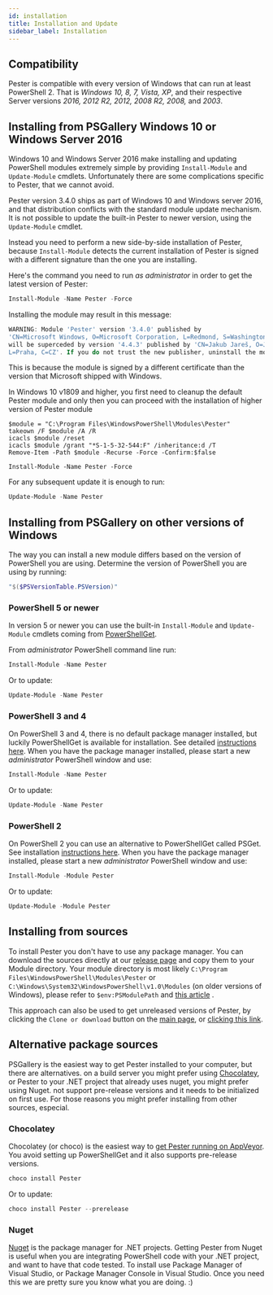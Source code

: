 ```yaml
---
id: installation
title: Installation and Update
sidebar_label: Installation
---
```


## Compatibility

Pester is compatible with every version of Windows that can run at least PowerShell 2. That is *Windows 10, 8, 7, Vista, XP*, and their respective Server versions *2016, 2012 R2, 2012, 2008 R2, 2008,* and *2003*.

## Installing from PSGallery Windows 10 or Windows Server 2016

Windows 10 and Windows Server 2016 make installing and updating PowerShell modules extremely simple by providing `Install-Module` and `Update-Module` cmdlets. Unfortunately there are some complications specific to Pester, that we cannot avoid.

Pester version 3.4.0 ships as part of Windows 10 and Windows server 2016, and that distribution conflicts with the standard module update mechanism. It is not possible to update the built-in Pester to newer version, using the `Update-Module` cmdlet.

Instead you need to perform a new side-by-side installation of Pester, because `Install-Module` detects the current installation of Pester is signed with a different signature than the one you are installing.

Here's the command you need to run _as administrator_ in order to get the latest version of Pester:

```powershell
Install-Module -Name Pester -Force
```

Installing the module may result in this message:

```powershell
WARNING: Module 'Pester' version '3.4.0' published by
'CN=Microsoft Windows, O=Microsoft Corporation, L=Redmond, S=Washington, C=US'
will be superceded by version '4.4.3' published by 'CN=Jakub Jareš, O=Jakub Jareš,
L=Praha, C=CZ'. If you do not trust the new publisher, uninstall the module.
```

This is because the module is signed by a different certificate than the version that Microsoft shipped with Windows.

In Windows 10 v1809 and higher, you first need to cleanup the default Pester module and only then you can proceed with the installation of higher version of Pester module

```
$module = "C:\Program Files\WindowsPowerShell\Modules\Pester"
takeown /F $module /A /R
icacls $module /reset
icacls $module /grant "*S-1-5-32-544:F" /inheritance:d /T
Remove-Item -Path $module -Recurse -Force -Confirm:$false

Install-Module -Name Pester -Force
```

For any subsequent update it is enough to run:

```powershell
Update-Module -Name Pester
```

## Installing from PSGallery on other versions of Windows

The way you can install a new module differs based on the version of PowerShell you are using. Determine the version of  PowerShell you are using by running:

```powershell
"$($PSVersionTable.PSVersion)"
```

### PowerShell 5 or newer

In version 5 or newer you can use the built-in `Install-Module` and `Update-Module` cmdlets coming from [PowerShellGet](https://github.com/PowerShell/PowerShellGet).

From _administrator_ PowerShell command line run:

```powershell
Install-Module -Name Pester
```

Or to update:

```powershell
Update-Module -Name Pester
```

### PowerShell 3 and 4

On PowerShell 3 and 4, there is no default package manager installed, but luckily PowerShellGet is available
for installation. See detailed [instructions here](https://docs.microsoft.com/en-us/powershell/scripting/gallery/installing-psget#for-computers-running-powershell-30-or-powershell-40).
When you have the package manager installed, please start a new _administrator_ PowerShell window and use:

```powershell
Install-Module -Name Pester
```

Or to update:

```powershell
Update-Module -Name Pester
```

### PowerShell 2

On PowerShell 2 you can use an alternative to PowerShellGet called PSGet. See installation [instructions here](http://psget.net/). When you have the package manager installed, please start a new _administrator_ PowerShell window and use:

```powershell
Install-Module -Module Pester
```

Or to update:

```powershell
Update-Module -Module Pester
```

## Installing from sources

To install Pester you don't have to use any package manager. You can download the sources directly at our
[release page](https://github.com/pester/Pester/releases) and copy them to your Module directory. Your module
directory is most likely `C:\Program Files\WindowsPowerShell\Modules\Pester` or `C:\Windows\System32\WindowsPowerShell\v1.0\Modules`
(on older versions of Windows), please refer to `$env:PSModulePath` and
[this article](https://docs.microsoft.com/en-us/powershell/module/microsoft.powershell.core/about/about_psmodulepath)
.

This approach can also be used to get unreleased versions of Pester, by clicking the `Clone or download` button on the [main page](https://github.com/pester/Pester), or [clicking this link](https://github.com/pester/Pester/archive/master.zip).

## Alternative package sources

PSGallery is the easiest way to get Pester installed to your computer, but there are alternatives. on a build server you might prefer using [Chocolatey](https://chocolatey.org/), or  Pester to your .NET project that already uses nuget, you might prefer using Nuget.  not support pre-release versions and it needs to be initialized on first use. For those reasons you might prefer installing from other sources, especial.

### Chocolatey

Chocolatey (or choco) is the easiest way to [get Pester running on AppVeyor](https://github.com/pester/Pester#build-server-integration). You avoid setting up PowerShellGet and it also supports pre-release versions.

```powershell
choco install Pester
```

Or to update:

```powershell
choco install Pester --prerelease
```

### Nuget

[Nuget](https://www.nuget.org/) is the package manager for .NET projects. Getting Pester from Nuget is useful when you are integrating PowerShell code with your .NET project, and want to have that code tested. To install use Package Manager of Visual Studio, or Package Manager Console in Visual Studio. Once you need this we are pretty sure you know what you are doing. :)

